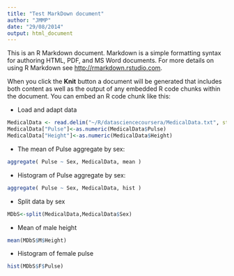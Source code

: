 ```yaml
---
title: "Test MarkDown document"
author: "JMMP"
date: "29/08/2014"
output: html_document
---
```


This is an R Markdown document. Markdown is a simple formatting syntax for authoring HTML, PDF, and MS Word documents. For more details on using R Markdown see <http://rmarkdown.rstudio.com>.

When you click the **Knit** button a document will be generated that includes both content as well as the output of any embedded R code chunks within the document. You can embed an R code chunk like this:

- Load and adapt data
```r
MedicalData <- read.delim("~/R/datasciencecoursera/MedicalData.txt", stringsAsFactors=FALSE,na.strings="N/A")
MedicalData["Pulse"]<-as.numeric(MedicalData$Pulse)
MedicalData["Height"]<-as.numeric(MedicalData$Height)
```

- The mean of Pulse aggregate by sex:

```r
aggregate( Pulse ~ Sex, MedicalData, mean )
```

- Histogram  of Pulse aggregate by sex:
```r
aggregate( Pulse ~ Sex, MedicalData, hist )

```

- Split data by sex
```r

MDbS<-split(MedicalData,MedicalData$Sex)
```

- Mean of male height
```r
mean(MDbS$M$Height)
```

- Histogram of female pulse
```r
hist(MDbS$F$Pulse)
```



